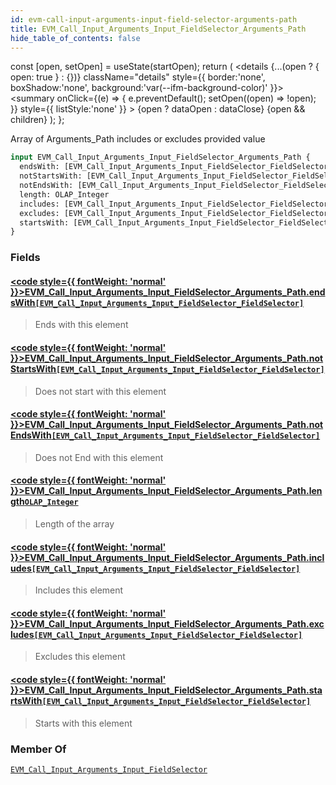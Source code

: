 ```yaml
---
id: evm-call-input-arguments-input-field-selector-arguments-path
title: EVM_Call_Input_Arguments_Input_FieldSelector_Arguments_Path
hide_table_of_contents: false
---
```







  const [open, setOpen] = useState(startOpen);
  return (
    <details {...(open ? { open: true } : {})} className="details" style={{ border:'none', boxShadow:'none', background:'var(--ifm-background-color)' }}>
      <summary
        onClick={(e) => {
          e.preventDefault();
          setOpen((open) => !open);
        }}
        style={{ listStyle:'none' }}
      >
      {open ? dataOpen : dataClose}
      </summary>
      {open && children}
    </details>
  );
};










Array of Arguments_Path includes or excludes provided value


```graphql
input EVM_Call_Input_Arguments_Input_FieldSelector_Arguments_Path {
  endsWith: [EVM_Call_Input_Arguments_Input_FieldSelector_FieldSelector]
  notStartsWith: [EVM_Call_Input_Arguments_Input_FieldSelector_FieldSelector]
  notEndsWith: [EVM_Call_Input_Arguments_Input_FieldSelector_FieldSelector]
  length: OLAP_Integer
  includes: [EVM_Call_Input_Arguments_Input_FieldSelector_FieldSelector]
  excludes: [EVM_Call_Input_Arguments_Input_FieldSelector_FieldSelector]
  startsWith: [EVM_Call_Input_Arguments_Input_FieldSelector_FieldSelector]
}
```




### Fields

#### [<code style={{ fontWeight: 'normal' }}>EVM_Call_Input_Arguments_Input_FieldSelector_Arguments_Path.<b>endsWith</b></code>](#)<Bullet />[`[EVM_Call_Input_Arguments_Input_FieldSelector_FieldSelector]`](/docs/graphql-reference/inputs/evm-call-input-arguments-input-field-selector-field-selector) <Badge class="badge badge--secondary" text="list"/> <Badge class="badge badge--secondary" text="input"/> 
> 
> 
> Ends with this element
> 

#### [<code style={{ fontWeight: 'normal' }}>EVM_Call_Input_Arguments_Input_FieldSelector_Arguments_Path.<b>notStartsWith</b></code>](#)<Bullet />[`[EVM_Call_Input_Arguments_Input_FieldSelector_FieldSelector]`](/docs/graphql-reference/inputs/evm-call-input-arguments-input-field-selector-field-selector) <Badge class="badge badge--secondary" text="list"/> <Badge class="badge badge--secondary" text="input"/> 
> 
> 
> Does not start with this element
> 

#### [<code style={{ fontWeight: 'normal' }}>EVM_Call_Input_Arguments_Input_FieldSelector_Arguments_Path.<b>notEndsWith</b></code>](#)<Bullet />[`[EVM_Call_Input_Arguments_Input_FieldSelector_FieldSelector]`](/docs/graphql-reference/inputs/evm-call-input-arguments-input-field-selector-field-selector) <Badge class="badge badge--secondary" text="list"/> <Badge class="badge badge--secondary" text="input"/> 
> 
> 
> Does not End with this element
> 

#### [<code style={{ fontWeight: 'normal' }}>EVM_Call_Input_Arguments_Input_FieldSelector_Arguments_Path.<b>length</b></code>](#)<Bullet />[`OLAP_Integer`](/docs/graphql-reference/inputs/olap-integer) <Badge class="badge badge--secondary" text="input"/> 
> 
> 
> Length of the array
> 

#### [<code style={{ fontWeight: 'normal' }}>EVM_Call_Input_Arguments_Input_FieldSelector_Arguments_Path.<b>includes</b></code>](#)<Bullet />[`[EVM_Call_Input_Arguments_Input_FieldSelector_FieldSelector]`](/docs/graphql-reference/inputs/evm-call-input-arguments-input-field-selector-field-selector) <Badge class="badge badge--secondary" text="list"/> <Badge class="badge badge--secondary" text="input"/> 
> 
> 
> Includes this element
> 

#### [<code style={{ fontWeight: 'normal' }}>EVM_Call_Input_Arguments_Input_FieldSelector_Arguments_Path.<b>excludes</b></code>](#)<Bullet />[`[EVM_Call_Input_Arguments_Input_FieldSelector_FieldSelector]`](/docs/graphql-reference/inputs/evm-call-input-arguments-input-field-selector-field-selector) <Badge class="badge badge--secondary" text="list"/> <Badge class="badge badge--secondary" text="input"/> 
> 
> 
> Excludes this element
> 

#### [<code style={{ fontWeight: 'normal' }}>EVM_Call_Input_Arguments_Input_FieldSelector_Arguments_Path.<b>startsWith</b></code>](#)<Bullet />[`[EVM_Call_Input_Arguments_Input_FieldSelector_FieldSelector]`](/docs/graphql-reference/inputs/evm-call-input-arguments-input-field-selector-field-selector) <Badge class="badge badge--secondary" text="list"/> <Badge class="badge badge--secondary" text="input"/> 
> 
> 
> Starts with this element
> 



### Member Of

[`EVM_Call_Input_Arguments_Input_FieldSelector`](/docs/graphql-reference/inputs/evm-call-input-arguments-input-field-selector)  <Badge class="badge badge--secondary" text="input"/>

